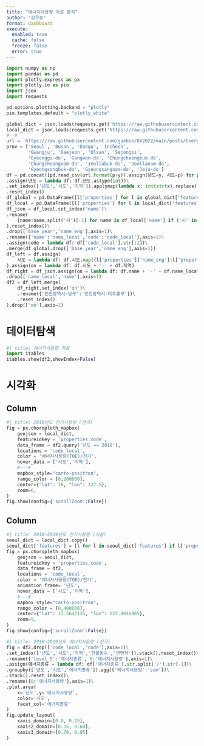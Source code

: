 ```yaml
---
title: "에너지사용량 자료 분석"
author: "김우중"
format: dashboard
execute: 
  enabled: true
  cache: false
  freeze: false
  error: true
---
```


```python
import numpy as np
import pandas as pd
import plotly.express as px
import plotly.io as pio
import json
import requests

pd.options.plotting.backend = "plotly"
pio.templates.default = "plotly_white"

global_dict = json.loads(requests.get('https://raw.githubusercontent.com/southkorea/southkorea-maps/master/kostat/2018/json/skorea-provinces-2018-geo.json').text)
local_dict = json.loads(requests.get('https://raw.githubusercontent.com/southkorea/southkorea-maps/master/kostat/2018/json/skorea-municipalities-2018-geo.json').text)
#--#
url = 'https://raw.githubusercontent.com/guebin/DV2022/main/posts/Energy/{}.csv'
prov = ['Seoul', 'Busan', 'Daegu', 'Incheon', 
        'Gwangju', 'Daejeon', 'Ulsan', 'Sejongsi', 
        'Gyeonggi-do', 'Gangwon-do', 'Chungcheongbuk-do', 
        'Chungcheongnam-do', 'Jeollabuk-do', 'Jeollanam-do', 
        'Gyeongsangbuk-do', 'Gyeongsangnam-do', 'Jeju-do']
df = pd.concat([pd.read_csv(url.format(p+y)).assign(년도=y, 시도=p) for p in prov for y in ['2018', '2019', '2020', '2021']]).reset_index(drop=True)\
.assign(년도 = lambda df: df.년도.astype(int))\
.set_index(['년도','시도','지역']).applymap(lambda x: int(str(x).replace(',','')))\
.reset_index()
df_global = pd.DataFrame([l['properties'] for l in global_dict['features']])
df_local = pd.DataFrame([l['properties'] for l in local_dict['features']])
df_json = df_local.set_index('name')\
.rename(
    {name:name.split('시')[-1] for name in df_local['name'] if ('시' in name) and ('구' in name) and (len(name)>3)}
).reset_index()\
.drop(['base_year','name_eng'],axis=1)\
.rename({'name':'name_local','code':'code_local'},axis=1)\
.assign(code = lambda df: df['code_local'].str[:2])\
.merge(df_global.drop(['base_year','name_eng'],axis=1))
df_left = df.assign(
    시도 = lambda df: df.시도.map({l['properties']['name_eng']:l['properties']['name'] for l in global_dict['features']})
).assign(on = lambda df: df.시도 + '-' + df.지역)
df_right = df_json.assign(on = lambda df: df.name + '-' + df.name_local)\
.drop(['name_local','name'],axis=1)
df2 = df_left.merge(
    df_right.set_index('on')\
    .rename({'인천광역시-남구':'인천광역시-미추홀구'})\
    .reset_index()
).drop(['on'],axis=1)
```

# 데이터탐색

```python
#| title: 에너지사용량 자료 
import itables 
itables.show(df2,showIndex=False)
```

# 시각화 {orientation="columns" scrolling="true"}

## Column {width=50%}

```python
#| title: 2018년도 전기사용량 (전국)
fig = px.choropleth_mapbox(
    geojson = local_dict,
    featureidkey = 'properties.code',
    data_frame = df2.query('년도 == 2018'),
    locations = 'code_local',
    color = '에너지사용량(TOE)/전기',
    hover_data = ['시도','지역'],
    #---#
    mapbox_style="carto-positron",
    range_color = [0,200000],
    center={"lat": 36, "lon": 127.5}, 
    zoom=6,
)
fig.show(config={'scrollZoom':False})
```

## Column {width=50%}

```python
#| title: 2018~2019년도 전기사용량 (서울)
seoul_dict = local_dict.copy() 
seoul_dict['features'] = [l for l in seoul_dict['features'] if l['properties']['code'][:2] == '11']
fig = px.choropleth_mapbox(
    geojson = seoul_dict,
    featureidkey = 'properties.code',
    data_frame = df2,
    locations = 'code_local',
    color = '에너지사용량(TOE)/전기',
    animation_frame= '년도',
    hover_data = ['시도','지역'],
    #---#
    mapbox_style="carto-positron",
    range_color = [0,400000],
    center={"lat": 37.5642135, "lon": 127.0016985},
    zoom=9,
)
fig.show(config={'scrollZoom':False})
```

```python
#| title: 2018~2019년도 에너지사용량 (전국)
fig = df2.drop(['code_local','code'],axis=1)\
.set_index(['년도','시도','지역','건물동수','연면적']).stack().reset_index()\
.rename({'level_5':'에너지종류', 0:'에너지사용량'},axis=1)\
.assign(에너지종류 = lambda df: df['에너지종류'].str.split('/').str[-1])\
.groupby(['년도','시도','에너지종류']).agg({'에너지사용량':'sum'})\
.stack().reset_index()\
.rename({0:'에너지사용량'},axis=1)\
.plot.area(
    x='년도',y='에너지사용량',
    color='시도',
    facet_col='에너지종류'
)
fig.update_layout(
    xaxis_domain=[0.0, 0.25],
    xaxis2_domain=[0.35, 0.60],
    xaxis3_domain=[0.70, 0.95]
)
```